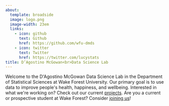 ```yaml
---
about:
  template: broadside
  image: logo.png
  image-width: 23em
  links: 
    - icon: github
      text: Github
      href: https://github.com/wfu-dmds
    - icon: twitter
      text: Twitter
      href: https://twitter.com/lucystats
title: D’Agostino McGowan<br>Data Science Lab
---
```




Welcome to the D\'Agostino McGowan Data Science Lab in the Department of Statistical Sciences at Wake Forest University. Our primary goal is to use data to improve people\'s health, happiness, and wellbeing. Interested in what we\'re working on? Check out our current [projects](https://dmds.lucymcgowan.com/projects). Are you a current or prospective student at Wake Forest? Consider [joining us](https://dmds.lucymcgowan.com/join-us)!

<br><br><br><br><br><br><br><br><br>
